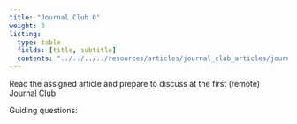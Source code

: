 ```yaml
---
title: "Journal Club 0"
weight: 3
listing:
  type: table
  fields: [title, subtitle]
  contents: "../../../../resources/articles/journal_club_articles/journal_club_0.qmd"
---
```


Read the assigned article and prepare to discuss at the first (remote) Journal Club 

Guiding questions:
